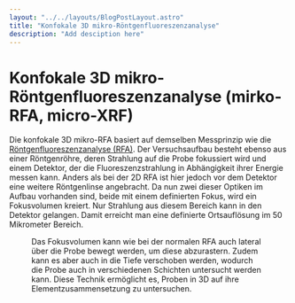 ```yaml
---
layout: "../../layouts/BlogPostLayout.astro"
title: "Konfokale 3D mikro-Röntgenfluoreszenzanalyse"
description: "Add desciption here"
---
```




# Konfokale 3D mikro-Röntgenfluoreszenzanalyse (mirko-RFA, micro-XRF)

Die konfokale 3D mikro-RFA basiert auf demselben Messprinzip wie die <a href="/keywords/xrf">Röntgenfluoreszenzanalyse (RFA)</a>.
Der Versuchsaufbau besteht ebenso aus einer Röntgenröhre, deren Strahlung auf die Probe fokussiert wird und einem Detektor, der die Fluoreszenzstrahlung in Abhängigkeit ihrer Energie messen kann. 
Anders als bei der 2D RFA ist hier jedoch vor dem Detektor eine weitere Röntgenlinse angebracht. Da nun zwei dieser Optiken im Aufbau vorhanden sind, beide mit einem definierten Fokus, wird ein Fokusvolumen kreiert. Nur Strahlung aus diesem Bereich kann in den Detektor gelangen. Damit erreicht man eine definierte Ortsauflösung im 50 Mikrometer Bereich.

<Figure url={microxrf.src} text="Schematischer Aufbau der konfokalen 3D mikro-RFA. Röntgenröhre und Detektor stehen in 90°-Winkel zueinander um sicher zu stellen, dass nur Fluoreszenzlicht in den Detektor fällt. Außerdem sind zwei Polykapillaren vor der Röntgenröhre und dem Detektor angebracht um ein Fokusvolumen zu kreieren. Nur in diesem Bereich kann gemessen werden." />

Das Fokusvolumen kann wie bei der normalen RFA auch lateral über die Probe bewegt werden, um diese abzurastern. Zudem kann es aber auch in die Tiefe verschoben werden, wodurch die Probe auch in verschiedenen Schichten untersucht werden kann.
Diese Technik ermöglicht es, Proben in 3D auf ihre Elementzusammensetzung zu untersuchen.
